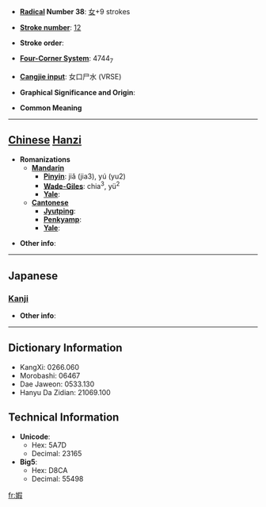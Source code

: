 * '''[[Wiktionary:Chinese radical index| Radical]] Number 38''': [[Wiktionary:Chinese radical index 女|女]]+9 strokes

* '''[[Wiktionary:Chinese total strokes index|Stroke number]]''': [[Wiktionary:Chinese total strokes index 12|12]]

* '''Stroke order''': 

* '''[[Wiktionary:Chinese four corner index|Four-Corner System]]''': 4744<sub>7</sub>

* '''[[Wiktionary:Chinese Cangjie index|Cangjie input]]''': 女口尸水 (VRSE)

* '''Graphical Significance and Origin''': 

* '''Common Meaning'''

----

== [[Chinese]] [[Hanzi]] ==

* '''Romanizations'''
** '''[[Mandarin]]'''
*** '''[[Pinyin]]''': jiǎ (jia3), yú (yu2)
*** '''[[Wade-Giles]]''': chia<sup>3</sup>, yü<sup>2</sup>
*** '''[[Yale]]''': 
** '''[[Cantonese]]'''
*** '''[[Jyutping]]''':
*** '''[[Penkyamp]]''': 
*** '''[[Yale]]''': 

* '''Other info''': 

----

==Japanese==
===[[Kanji]]===
{{kanji|on readings=[[か]] (ka), [[け]] (ke)|kun readings=[[みめよい]] (mimeyoi)}}

* '''Other info''':  

----

== Dictionary Information ==

* KangXi: 0266.060
* Morobashi: 06467
* Dae Jaweon: 0533.130
* Hanyu Da Zidian: 21069.100

== Technical Information ==

* '''Unicode''':
** Hex: 5A7D
** Decimal: 23165
* '''Big5''':
** Hex: D8CA
** Decimal: 55498

[[fr:婽]]